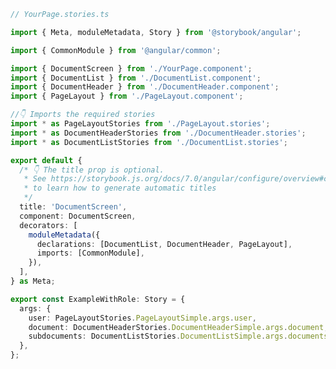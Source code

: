 ```ts
// YourPage.stories.ts

import { Meta, moduleMetadata, Story } from '@storybook/angular';

import { CommonModule } from '@angular/common';

import { DocumentScreen } from './YourPage.component';
import { DocumentList } from './DocumentList.component';
import { DocumentHeader } from './DocumentHeader.component';
import { PageLayout } from './PageLayout.component';

//👇 Imports the required stories
import * as PageLayoutStories from './PageLayout.stories';
import * as DocumentHeaderStories from './DocumentHeader.stories';
import * as DocumentListStories from './DocumentList.stories';

export default {
  /* 👇 The title prop is optional.
   * See https://storybook.js.org/docs/7.0/angular/configure/overview#configure-story-loading
   * to learn how to generate automatic titles
   */
  title: 'DocumentScreen',
  component: DocumentScreen,
  decorators: [
    moduleMetadata({
      declarations: [DocumentList, DocumentHeader, PageLayout],
      imports: [CommonModule],
    }),
  ],
} as Meta;

export const ExampleWithRole: Story = {
  args: {
    user: PageLayoutStories.PageLayoutSimple.args.user,
    document: DocumentHeaderStories.DocumentHeaderSimple.args.document,
    subdocuments: DocumentListStories.DocumentListSimple.args.documents,
  },
};
```